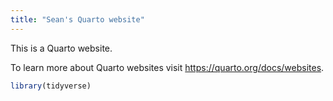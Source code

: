 ```yaml
---
title: "Sean's Quarto website"
---
```


This is a Quarto website.

To learn more about Quarto websites visit <https://quarto.org/docs/websites>.

```r
library(tidyverse)
```
